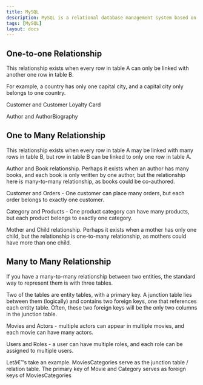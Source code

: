 ```yaml
---
title: MySQL
description: MySQL is a relational database management system based on SQL
tags: [MySQL]
layout: docs
---
```


## One-to-one Relationship

This relationship exists when every row in table A can only be linked with another one row in table B.

For example, a country has only one capital city, and a capital city only belongs to one country.

Customer and Customer Loyalty Card

Author and AuthorBiography

## One to Many Relationship

This relationship exists when every row in table A may be linked with many rows in table B, but row in table B can be linked to only one row in table A.

Author and Book relationship. Perhaps it exists when an author has many books, and each book is only written by one author, but the relationship here is many-to-many relationship, as books could be co-authored.

Customer and Orders - One customer can place many orders, but each order belongs to exactly one customer.

Category and Products - One product category can have many products, but each product belongs to exactly one category.

Mother and Child relationship. Perhaps it exists when a mother has only one child, but the relationship is one-to-many relationship, as mothers could have more than one child.

## Many to Many Relationship

If you have a many-to-many relationship between two entities, the standard way to represent them is with three tables.

Two of the tables are entity tables, with a primary key. A junction table lies between them (logically) and contains two foreign keys, one that references each entity table. Often, these two foreign keys will be the only two columns in the junction table.

Movies and Actors - multiple actors can appear in multiple movies, and each movie can have many actors.

Users and Roles - a user can have multiple roles, and each role can be assigned to multiple users.

Letâ€™s take an example. MoviesCategories serve as the junction table / relation table. The primary key of Movie and Category serves as foreign keys of MoviesCategories